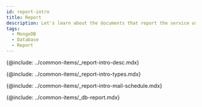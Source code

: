 ```yaml
---
id: report-intro
title: Report
description: Let's learn about the documents that report the service usage and failure records for individual projects of the MongoDB product.
tags:
  - MongoDB
  - Database
  - Report
---
```


<!-- 개요 -->

{@include: ../common-items/_report-intro-desc.mdx}

<!-- ## 보고서의 종류 -->

{@include: ../common-items/_report-intro-types.mdx}

<!-- ## 메일 발송 예약 -->

{@include: ../common-items/_report-intro-mail-schedule.mdx} 

{@include: ../common-items/_db-report.mdx} 
